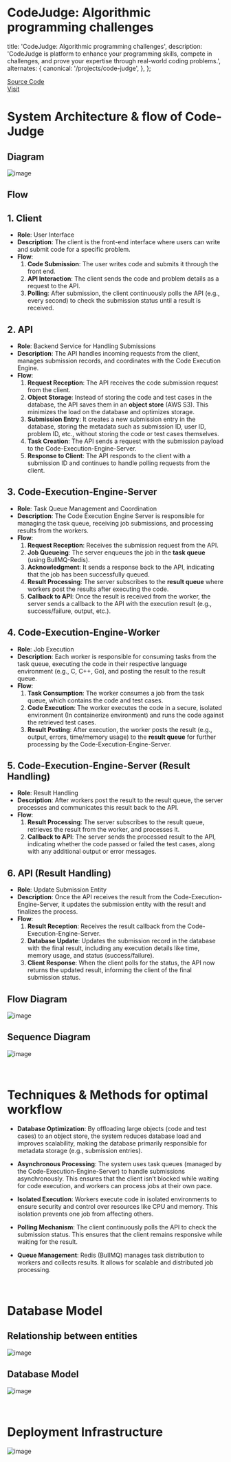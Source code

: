 
# CodeJudge: Algorithmic programming challenges

<AnimatedName />

  title: 'CodeJudge: Algorithmic programming challenges',
  description:
    'CodeJudge is platform to enhance your programming skills, compete in challenges, and prove your expertise through real-world coding problems.',
  alternates: {
    canonical: '/projects/code-judge',
  },
};

[Source Code](https://www.github.com/akashgirme/code-judge)  
[Visit](https://www.judge.codes/home)

# System Architecture & flow of Code-Judge

## Diagram

![image](/assets/projects/code-judge/architecture.png)

## Flow

## 1. Client

- **Role**: User Interface
- **Description**: The client is the front-end interface where users can write and submit code for a specific problem.
- **Flow**:
  1. **Code Submission**: The user writes code and submits it through the front end.
  2. **API Interaction**: The client sends the code and problem details as a request to the API.
  3. **Polling**: After submission, the client continuously polls the API (e.g., every second) to check the submission status until a result is received.

## 2. API

- **Role**: Backend Service for Handling Submissions
- **Description**: The API handles incoming requests from the client, manages submission records, and coordinates with the Code Execution Engine.
- **Flow**:
  1. **Request Reception**: The API receives the code submission request from the client.
  2. **Object Storage**: Instead of storing the code and test cases in the database, the API saves them in an **object store** (AWS S3). This minimizes the load on the database and optimizes storage.
  3. **Submission Entry**: It creates a new submission entry in the database, storing the metadata such as submission ID, user ID, problem ID, etc., without storing the code or test cases themselves.
  4. **Task Creation**: The API sends a request with the submission payload to the Code-Execution-Engine-Server.
  5. **Response to Client**: The API responds to the client with a submission ID and continues to handle polling requests from the client.

## 3. Code-Execution-Engine-Server

- **Role**: Task Queue Management and Coordination
- **Description**: The Code Execution Engine Server is responsible for managing the task queue, receiving job submissions, and processing results from the workers.
- **Flow**:
  1. **Request Reception**: Receives the submission request from the API.
  2. **Job Queueing**: The server enqueues the job in the **task queue** (using BullMQ-Redis).
  3. **Acknowledgment**: It sends a response back to the API, indicating that the job has been successfully queued.
  4. **Result Processing**: The server subscribes to the **result queue** where workers post the results after executing the code.
  5. **Callback to API**: Once the result is received from the worker, the server sends a callback to the API with the execution result (e.g., success/failure, output, etc.).

## 4. Code-Execution-Engine-Worker

- **Role**: Job Execution
- **Description**: Each worker is responsible for consuming tasks from the task queue, executing the code in their respective language environment (e.g., C, C++, Go), and posting the result to the result queue.
- **Flow**:
  1. **Task Consumption**: The worker consumes a job from the task queue, which contains the code and test cases.
  2. **Code Execution**: The worker executes the code in a secure, isolated environment (In containerize environment) and runs the code against the retrieved test cases.
  3. **Result Posting**: After execution, the worker posts the result (e.g., output, errors, time/memory usage) to the **result queue** for further processing by the Code-Execution-Engine-Server.

## 5. Code-Execution-Engine-Server (Result Handling)

- **Role**: Result Handling
- **Description**: After workers post the result to the result queue, the server processes and communicates this result back to the API.
- **Flow**:
  1. **Result Processing**: The server subscribes to the result queue, retrieves the result from the worker, and processes it.
  2. **Callback to API**: The server sends the processed result to the API, indicating whether the code passed or failed the test cases, along with any additional output or error messages.

## 6. API (Result Handling)

- **Role**: Update Submission Entity
- **Description**: Once the API receives the result from the Code-Execution-Engine-Server, it updates the submission entity with the result and finalizes the process.
- **Flow**:
  1. **Result Reception**: Receives the result callback from the Code-Execution-Engine-Server.
  2. **Database Update**: Updates the submission record in the database with the final result, including any execution details like time, memory usage, and status (success/failure).
  3. **Client Response**: When the client polls for the status, the API now returns the updated result, informing the client of the final submission status.

## Flow Diagram

![image](/assets/projects/code-judge/flow.png)

## Sequence Diagram

![image](/assets/projects/code-judge/sequence.png)

&nbsp;

# Techniques & Methods for optimal workflow

- **Database Optimization**: By offloading large objects (code and test cases) to an object store, the system reduces database load and improves scalability, making the database primarily responsible for metadata storage (e.g., submission entries).

- **Asynchronous Processing**: The system uses task queues (managed by the Code-Execution-Engine-Server) to handle submissions asynchronously. This ensures that the client isn’t blocked while waiting for code execution, and workers can process jobs at their own pace.

- **Isolated Execution**: Workers execute code in isolated environments to ensure security and control over resources like CPU and memory. This isolation prevents one job from affecting others.

- **Polling Mechanism**: The client continuously polls the API to check the submission status. This ensures that the client remains responsive while waiting for the result.

- **Queue Management**: Redis (BullMQ) manages task distribution to workers and collects results. It allows for scalable and distributed job processing.

&nbsp;

# Database Model

## Relationship between entities

![image](/assets/projects/code-judge/entity-relation.png)

## Database Model

![image](/assets/projects/code-judge/database-model.png)

&nbsp;

# Deployment Infrastructure

![image](/assets/projects/code-judge/infra.png)